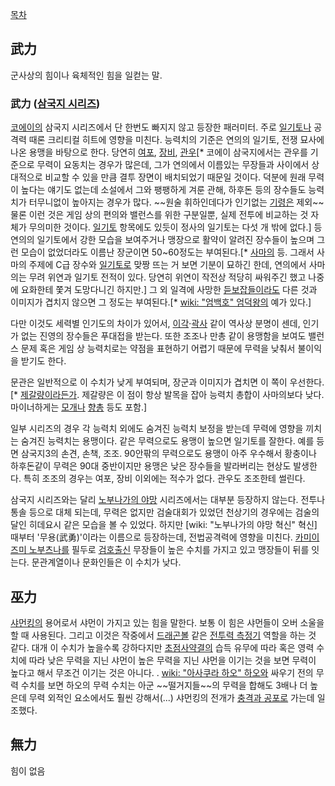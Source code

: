 [[목차]]
== 武力 ==
군사상의 힘이나 육체적인 힘을 일컫는 말. 

=== 武力 ([[삼국지 시리즈]])  ===
[[코에이]]의 삼국지 시리즈에서 단 한번도 빠지지 않고 등장한 패러미터. 주로 [[일기토]]나 공격력 때론 크리티컬 히트에 영향을 미친다. 
능력치의 기준은 연의의 일기토, 전쟁 묘사에 나온 용맹을 바탕으로 한다.
당연히 [[여포]], [[장비]], [[관우]][* 코에이 삼국지에서는 관우를 기준으로 무력이 요동치는 경우가 많은데, 그가 연의에서 이름있는 무장들과 사이에서 상대적으로 비교할 수 있을 만큼 결투 장면이 배치되었기 때문일 것이다. 덕분에 원래 무력이 높다는 얘기도 없는데 소설에서 그와 팽팽하게 겨룬 관해, 하후돈 등의 장수들도 능력치가 터무니없이 높아지는 경우가 많다. ~~원술 휘하인데다가 인기없는 [[기령]]은 제외~~ 물론 이런 것은 게임 상의 편의와 밸런스를 위한 구분일뿐, 실제 전투에 비교하는 것 자체가 무의미한 것이다. [[일기토]] 항목에도 있듯이 정사의 일기토는 다섯 개 밖에 없다.] 등 연의의 일기토에서 강한 모습을 보여주거나 맹장으로 활약이 알려진 장수들이 높으며 그런 모습이 없었더라도 이름난 장군이면 50~60정도는 부여된다.[* [[사마의]] 등. 그래서 사마의 주제에 C급 장수와 [[일기토]]로 맞짱 뜨는 거 보면 기분이 묘하긴 한데, 연의에서 사마의는 무려 위연과 일기토 전적이 있다. 당연히 위연이 작전상 적당히 싸워주긴 했고 나중에 요화한테 쫓겨 도망다니긴 하지만.] 그 외 일격에 사망한 [[듣보잡]]들이라도 다른 것과 이미지가 겹치지 않으면 그 정도는 부여된다.[* [[wiki: "엄백호" 엄덕왕]]의 예가 있다.] 

다만 이것도 세력별 인기도의 차이가 있어서, [[이각]]·[[곽사]] 같이 역사상 분명이 센데, 인기가 없는 진영의 장수들은 푸대접을 받는다. 또한 조조나 만총 같이 용맹함을 보여도 밸런스 문제 혹은 게임 상 능력치로는 약점을 표현하기 어렵기 때문에 무력을 낮춰서 불이익을 받기도 한다.  

문관은 일반적으로 이 수치가 낮게 부여되며, 장군과 이미지가 겹치면 이 쪽이 우선한다.[* [[제갈량]]이라든가. 제갈량은 이 점이 항상 발목을 잡아 능력치 총합이 사마의보다 낮다. 마이너하게는 [[모개]]나 [[향총]] 등도 포함.]

일부 시리즈의 경우 각 능력치 외에도 숨겨진 능력치 보정을 받는데 무력에 영향을 끼치는 숨겨진 능력치는 용맹이다. 같은 무력으로도 용맹이 높으면 일기토를 잘한다. 예를 등면 삼국지3의 손견, 손책, 조조. 90안팎의 무력으로도 용맹이 아주 우수해서 황충이나 하후돈같이 무력은 90대 중반이지만 용맹은 낮은 장수들을 발라버리는 현상도 발생한다. 특히 조조의 경우는 여포, 장비 이외에는 적수가 없다. 관우도 조조한테 썰린다.

삼국지 시리즈와는 달리 [[노부나가의 야망]] 시리즈에서는 대부분 등장하지 않는다. 전투나 통솔 등으로 대체 되는데, 무력은 없지만 검술대회가 있었던 천상기의 경우에는 검술의 달인 히데요시 같은 모습을 볼 수 있었다. 하지만 [wiki: "노부나가의 야망 혁신" 혁신] 때부터 '무용(武勇)'이라는 이름으로 등장하는데, 전법공격력에 영향을 미친다. [[카미이즈미 노부츠나]]를 필두로 [[검호]]출신 무장들이 높은 수치를 가지고 있고 맹장들이 뒤를 잇는다. 문관계열이나 문화인들은 이 수치가 낮다.

== 巫力 ==
[[샤먼킹]]의 용어로서 샤먼이 가지고 있는 힘을 말한다. 보통 이 힘은 샤먼들이 오버 소울을 할 때 사용된다. 그리고 이것은 작중에서 [[드래곤볼]] 같은 [[전투력 측정기]] 역할을 하는 것 같다. 대개 이 수치가 높을수록 강하다지만 [[초점사약결]]의 습득 유무에 따라 혹은 영력 수치에 따라 낮은 무력을 지닌 샤먼이 높은 무력을 지닌 샤먼을 이기는 것을 보면 무력이 높다고 해서 무조건 이기는 것은 아니다. . [[wiki: "아사쿠라 하오" 하오]]와 싸우기 전의 무력 수치를 보면 하오의 무력 수치는 아군 ~~떨거지들~~의 무력을 합해도 3배나 더 높은데 무력 외적인 요소에서도 훨씬 강해서(...) 샤먼킹의 전개가 [[충격과 공포]]로 가는데 일조했다.

== 無力 ==
힘이 없음
